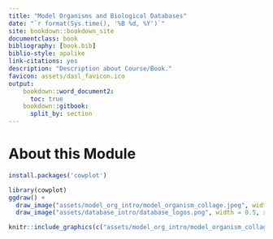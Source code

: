 ```yaml
---
title: "Model Organisms and Biological Databases"
date: "`r format(Sys.time(), '%B %d, %Y')`"
site: bookdown::bookdown_site
documentclass: book
bibliography: [book.bib]
biblio-style: apalike
link-citations: yes
description: "Description about Course/Book."
favicon: assets/dasl_favicon.ico
output:
    bookdown::word_document2:
      toc: true
    bookdown::gitbook:
      split_by: section
---
```


# About this Module {-}

```r
install.packages('cowplot')
```

```r

library(cowplot)
ggdraw() + 
  draw_image("assets/model_org_intro/model_organism_collage.jpeg", width = 0.5) + 
  draw_image("assets/database_intro/database_logos.png", width = 0.5, x = 0.5)
```

```r
knitr::include_graphics(c("assets/model_org_intro/model_organism_collage.jpeg", "assets/database_intro/database_logos.png"))
```


<!-- ## Available course formats
This course is available in multiple formats which allows you to take it in the way that best suites your needs. You can take it for certificate which can be for free or fee.

- The material for this course can be viewed without login requirement on this [Bookdown website](LINK HERE). This format might be most appropriate for you if you rely on screen-reader technology.
- This course can be taken for [free certification through Leanpub](LINK HERE).
- This course can be taken on [Coursera for certification here](LINK HERE) (but it is not available for free on Coursera).
- Our courses are open source, you can find the [source material for this course on GitHub](LINK HERE). 
-->
